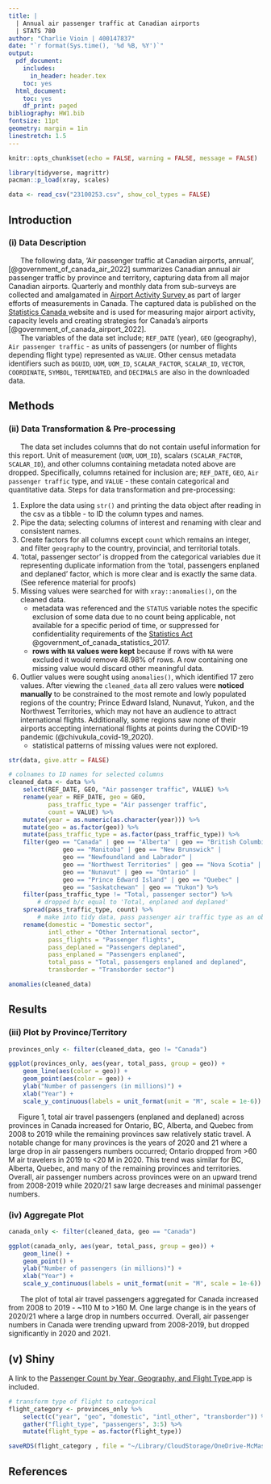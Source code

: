 ```yaml
---
title: |
  | Annual air passenger traffic at Canadian airports
  | STATS 780
author: "Charlie Vioin | 400147837"
date: "`r format(Sys.time(), '%d %B, %Y')`"
output:
  pdf_document:
    includes:
      in_header: header.tex
    toc: yes
  html_document:
    toc: yes
    df_print: paged
bibliography: HW1.bib
fontsize: 11pt
geometry: margin = 1in
linestretch: 1.5
---
```


```r
knitr::opts_chunk$set(echo = FALSE, warning = FALSE, message = FALSE)
```

\newpage

```r
library(tidyverse, magrittr)
pacman::p_load(xray, scales)
```

```r
data <- read_csv("23100253.csv", show_col_types = FALSE)
```

## Introduction

### (i) Data Description

|       The following data, 'Air passenger traffic at Canadian airports, annual', [@government_of_canada_air_2022] summarizes Canadian annual air passenger traffic by province and territory, capturing data from all major Canadian airports. Quarterly and monthly data from sub-surveys are collected and amalgamated in [\color{blue}Airport Activity Survey \color{black}](https://www150.statcan.gc.ca/t1/tbl1/en/tv.action?pid=2310025301)as part of larger efforts of measurements in Canada. The captured data is published on the [\color{blue}Statistics Canada \color{black}](https://www.statcan.gc.ca/en/start)website and is used for measuring major airport activity, capacity levels and creating strategies for Canada's airports [@government_of_canada_airport_2022].

|       The variables of the data set include; `REF_DATE` (year), `GEO` (geography), `Air passenger traffic` - as units of passengers (or number of flights depending flight type) represented as `VALUE`. Other census metadata identifiers such as `DGUID`, `UOM`, `UOM_ID`, `SCALAR_FACTOR`, `SCALAR_ID`, `VECTOR`, `COORDINATE`, `SYMBOL`, `TERMINATED`, and `DECIMALS` are also in the downloaded data.

## Methods

### (ii) Data Transformation & Pre-processing

|       The data set includes columns that do not contain useful information for this report. Unit of measurement (`UOM`, `UOM_ID`), scalars `(SCALAR_FACTOR`, `SCALAR_ID`), and other columns containing metadata noted above are dropped. Specifically, columns retained for inclusion are; `REF_DATE`, `GEO`, `Air passenger traffic` type, and `VALUE` - these contain categorical and quantitative data. Steps for data transformation and pre-processing:

1.  Explore the data using `str()` and printing the data object after reading in the csv as a tibble - to ID the column types and names.
2.  Pipe the data; selecting columns of interest and renaming with clear and consistent names.
3.  Create factors for all columns except `count` which remains an integer, and filter `geography` to the country, provincial, and territorial totals.
4.  'total, passenger sector' is dropped from the categorical variables due it representing duplicate information from the 'total, passengers enplaned and deplaned' factor, which is more clear and is exactly the same data. (See reference material for proofs)
5.  Missing values were searched for with `xray::anomalies()`, on the cleaned data.
    -   metadata was referenced and the `STATUS` variable notes the specific exclusion of some data due to no count being applicable, not available for a specific period of time, or suppressed for confidentiality requirements of the [\color{blue}Statistics Act\color{black}](https://laws-lois.justice.gc.ca/eng/acts/s-19/fulltext.html) @government_of_canada_statistics_2017.
    -   **rows with `NA` values were kept** because if rows with `NA` were excluded it would remove 48.98% of rows. A row containing one missing value would discard other meaningful data.
6.  Outlier values were sought using `anomalies()`, which identified 17 zero values. After viewing the `cleaned_data` all zero values were **noticed manually** to be constrained to the most remote and lowly populated regions of the country; Prince Edward Island, Nunavut, Yukon, and the Northwest Territories, which may not have an audience to attract international flights. Additionally, some regions saw none of their airports accepting international flights at points during the COVID-19 pandemic (@chivukula_covid-19_2020).
    - statistical patterns of missing values were not explored.

```r
str(data, give.attr = FALSE)
```

```r
# colnames to ID names for selected columns
cleaned_data <- data %>% 
    select(REF_DATE, GEO, "Air passenger traffic", VALUE) %>% 
    rename(year = REF_DATE, geo = GEO,
           pass_traffic_type = "Air passenger traffic",
           count = VALUE) %>% 
    mutate(year = as.numeric(as.character(year))) %>% 
    mutate(geo = as.factor(geo)) %>% 
    mutate(pass_traffic_type = as.factor(pass_traffic_type)) %>% 
    filter(geo == "Canada" | geo == "Alberta" | geo == "British Columbia" |
               geo == "Manitoba" | geo == "New Brunswick" |
               geo == "Newfoundland and Labrador" |
               geo == "Northwest Territories" | geo == "Nova Scotia" |
               geo == "Nunavut" | geo == "Ontario" |
               geo == "Prince Edward Island" | geo == "Quebec" |
               geo == "Saskatchewan" | geo == "Yukon") %>% 
    filter(pass_traffic_type != "Total, passenger sector") %>% 
        # dropped b/c equal to 'Total, enplaned and deplaned'
    spread(pass_traffic_type, count) %>% 
        # make into tidy data, pass passenger air traffic type as an observation
    rename(domestic = "Domestic sector",
           intl_other = "Other International sector",
           pass_flights = "Passenger flights",
           pass_deplaned = "Passengers deplaned",
           pass_enplaned = "Passengers enplaned",
           total_pass = "Total, passengers enplaned and deplaned",
           transborder = "Transborder sector")

anomalies(cleaned_data)
```

## Results

### (iii) Plot by Province/Territory

```r
provinces_only <- filter(cleaned_data, geo != "Canada") 

ggplot(provinces_only, aes(year, total_pass, group = geo)) + 
    geom_line(aes(color = geo)) +
    geom_point(aes(color = geo)) + 
    ylab("Number of passengers (in millions)") + 
    xlab("Year") + 
    scale_y_continuous(labels = unit_format(unit = "M", scale = 1e-6))
```

|      Figure 1, total air travel passengers (enplaned and deplaned) across provinces in Canada increased for Ontario, BC, Alberta, and Quebec from 2008 to 2019 while the remaining provinces saw relatively static travel. A notable change for many provinces is the years of 2020 and 21 where a large drop in air passengers numbers occurred; Ontario dropped from >60 M air travelers in 2019 to <20 M in 2020. This trend was similar for BC, Alberta, Quebec, and many of the remaining provinces and territories. Overall, air passenger numbers across provinces were on an upward trend from 2008-2019 while 2020/21 saw large decreases and minimal passenger numbers.

### (iv) Aggregate Plot

```r
canada_only <- filter(cleaned_data, geo == "Canada") 

ggplot(canada_only, aes(year, total_pass, group = geo)) + 
    geom_line() +
    geom_point() + 
    ylab("Number of passengers (in millions)") + 
    xlab("Year") +
    scale_y_continuous(labels = unit_format(unit = "M", scale = 1e-6))
```

|       The plot of total air travel passengers aggregated for Canada increased from 2008 to 2019 - ~110 M to >160 M. One large change is in the years of 2020/21 where a large drop in numbers occurred. Overall, air passenger numbers in Canada were trending upward from 2008-2019, but dropped significantly in 2020 and 2021.

## (v) Shiny

A link to the [\color{blue}Passenger Count by Year, Geography, and Flight Type \color{black}](https://charlieviolin.shinyapps.io/HW1_VIOLINC-app/?_ga=2.33669410.2089822775.1675315620-511854008.1673393480)app is included.

```r
# transform type of flight to categorical
flight_category <- provinces_only %>% 
    select(c("year", "geo", "domestic", "intl_other", "transborder")) %>% 
    gather("flight_type", "passengers", 3:5) %>% 
    mutate(flight_type = as.factor(flight_type)) 

saveRDS(flight_category , file = "~/Library/CloudStorage/OneDrive-McMasterUniversity/Winter 2023/CSE-STATS 780/Assignments/HW/01_HW/HW1_VIOLINC-app/data/flight_category.rds")
```

\newpage

## References

